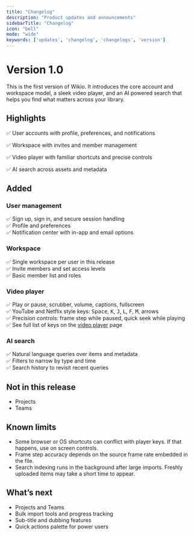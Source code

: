 ```yaml
---
title: "Changelog"
description: "Product updates and announcements"
sidebarTitle: "Changelog"
icon: "bell"
mode: "wide"
keywords: ['updates', 'changelog', 'changelogs', 'version']
---
```



<Update label="September 3rd, 2025" description="v1.0.0">
  
# Version 1.0

This is the first version of Wikio. It introduces the core account and workspace model, a sleek video player, and an AI powered search that helps you find what matters across your library.

## Highlights

✅ User accounts with profile, preferences, and notifications

✅ Workspace with invites and member management

✅ Video player with familiar shortcuts and precise controls

✅ AI search across assets and metadata

## Added

### User management
✅ Sign up, sign in, and secure session handling  
✅ Profile and preferences  
✅ Notification center with in-app and email options

### Workspace
✅ Single workspace per user in this release  
✅ Invite members and set access levels  
✅ Basic member list and roles

### Video player
✅ Play or pause, scrubber, volume, captions, fullscreen  
✅ YouTube and Netflix style keys: <kbd>Space</kbd>, <kbd>K</kbd>, <kbd>J</kbd>, <kbd>L</kbd>, <kbd>F</kbd>, <kbd>M</kbd>, arrows  
✅ Precision controls: frame step while paused, quick seek while playing  
✅ See full list of keys on the [video player](/features/video-player) page

### AI search
✅ Natural language queries over items and metadata  
✅ Filters to narrow by type and time  
✅ Search history to revisit recent queries

## Not in this release

- Projects  
- Teams

## Known limits

- Some browser or OS shortcuts can conflict with player keys. If that happens, use on screen controls.  
- Frame step accuracy depends on the source frame rate embedded in the file.
- Search indexing runs in the background after large imports. Freshly uploaded items may take a short time to appear.

## What’s next

- Projects and Teams  
- Bulk import tools and progress tracking
- Sub-title and dubbing features 
- Quick actions palette for power users
</Update>